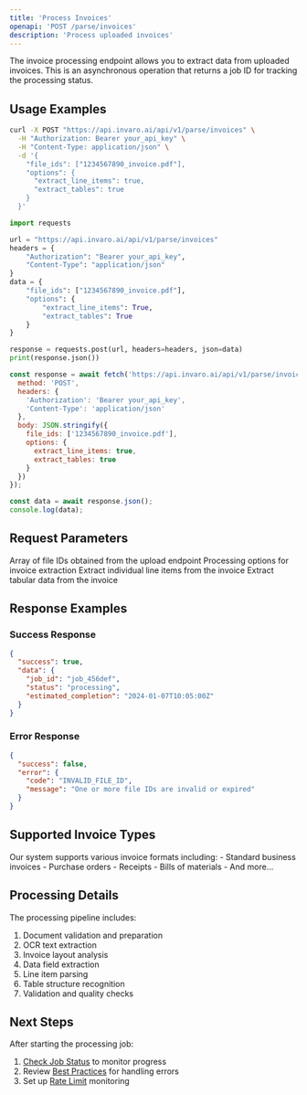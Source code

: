 ```yaml
---
title: 'Process Invoices'
openapi: 'POST /parse/invoices'
description: 'Process uploaded invoices'
---
```


The invoice processing endpoint allows you to extract data from uploaded invoices. This is an asynchronous operation that returns a job ID for tracking the processing status.

## Usage Examples

<CodeGroup>

```bash cURL
curl -X POST "https://api.invaro.ai/api/v1/parse/invoices" \
  -H "Authorization: Bearer your_api_key" \
  -H "Content-Type: application/json" \
  -d '{
    "file_ids": ["1234567890_invoice.pdf"],
    "options": {
      "extract_line_items": true,
      "extract_tables": true
    }
  }'
```

```python Python
import requests

url = "https://api.invaro.ai/api/v1/parse/invoices"
headers = {
    "Authorization": "Bearer your_api_key",
    "Content-Type": "application/json"
}
data = {
    "file_ids": ["1234567890_invoice.pdf"],
    "options": {
        "extract_line_items": True,
        "extract_tables": True
    }
}

response = requests.post(url, headers=headers, json=data)
print(response.json())
```

```javascript JavaScript
const response = await fetch('https://api.invaro.ai/api/v1/parse/invoices', {
  method: 'POST',
  headers: {
    'Authorization': 'Bearer your_api_key',
    'Content-Type': 'application/json'
  },
  body: JSON.stringify({
    file_ids: ['1234567890_invoice.pdf'],
    options: {
      extract_line_items: true,
      extract_tables: true
    }
  })
});

const data = await response.json();
console.log(data);
```

</CodeGroup>

## Request Parameters

<ParamField body="file_ids" type="array" required>
  Array of file IDs obtained from the upload endpoint
</ParamField>

<ParamField body="options" type="object">
  Processing options for invoice extraction
  <Expandable title="properties">
    <ParamField body="extract_line_items" type="boolean" default="true">
      Extract individual line items from the invoice
    </ParamField>
    <ParamField body="extract_tables" type="boolean" default="true">
      Extract tabular data from the invoice
    </ParamField>
  </Expandable>
</ParamField>

## Response Examples

### Success Response

```json
{
  "success": true,
  "data": {
    "job_id": "job_456def",
    "status": "processing",
    "estimated_completion": "2024-01-07T10:05:00Z"
  }
}
```

### Error Response

```json
{
  "success": false,
  "error": {
    "code": "INVALID_FILE_ID",
    "message": "One or more file IDs are invalid or expired"
  }
}
```

## Supported Invoice Types

<Card>
Our system supports various invoice formats including:
- Standard business invoices
- Purchase orders
- Receipts
- Bills of materials
- And more...
</Card>

## Processing Details

The processing pipeline includes:
1. Document validation and preparation
2. OCR text extraction
3. Invoice layout analysis
4. Data field extraction
5. Line item parsing
6. Table structure recognition
7. Validation and quality checks

## Next Steps

After starting the processing job:
1. [Check Job Status](/api-reference/endpoints/get-invoice-status) to monitor progress
2. Review [Best Practices](/api-reference/best-practices/error-handling) for handling errors
3. Set up [Rate Limit](/api-reference/rate-limits) monitoring 